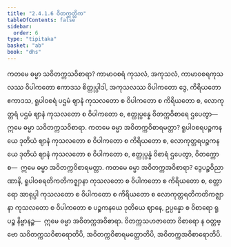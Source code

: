 ```yaml
---
title: "2.4.1.6 ဝိတက္ကတ္တိက"
tableOfContents: false
sidebar:
  order: 6
type: "tipitaka"
basket: "ab"
book: "dhs"
---
```



<DynamicBreadcrumb />

<Division number="1399" book="dhs" e="ch" v="29" p="267">

<Paragraph number="2105" book="dhs">
ကတမေ ဓမ္မာ သဝိတက္ကသဝိစာရာ? ကာမာဝစရံ ကုသလံ, အကုသလံ, ကာမာဝစရကုသလဿ ဝိပါကတော ဧကာဒသ စိတ္တုပ္ပါဒါ, အကုသလဿ ဝိပါကတော ဒွေ, ကိရိယတော ဧကာဒသ, ရူပါဝစရံ ပဌမံ ဈာနံ ကုသလတော စ ဝိပါကတော စ ကိရိယတော စ, လောကုတ္တရံ ပဌမံ ဈာနံ ကုသလတော စ ဝိပါကတော စ, ဧတ္ထုပ္ပန္နေ ဝိတက္ကဝိစာရေ ဌပေတွာ—  ဣမေ ဓမ္မာ သဝိတက္ကသဝိစာရာ.
</Paragraph>

</Division>
<Division number="1400" book="dhs" e="ch" v="29" p="268">

<Paragraph number="2106" book="dhs">
ကတမေ ဓမ္မာ အဝိတက္ကဝိစာရမတ္တာ? ရူပါဝစရပဉ္စကနယေ ဒုတိယံ ဈာနံ ကုသလတော စ ဝိပါကတော စ ကိရိယတော စ, လောကုတ္တရပဉ္စကနယေ ဒုတိယံ ဈာနံ ကုသလတော စ ဝိပါကတော စ, ဧတ္ထုပ္ပန္နံ ဝိစာရံ ဌပေတွာ, ဝိတက္ကော စ—  ဣမေ ဓမ္မာ အဝိတက္ကဝိစာရမတ္တာ.
</Paragraph>

</Division>
<Division number="1401" book="dhs" e="ch" v="29" p="268">

<Paragraph number="2107" book="dhs">
ကတမေ ဓမ္မာ အဝိတက္ကအဝိစာရာ? ဒွေပဉ္စဝိညာဏာနိ, ရူပါဝစရတိကတိကဇ္ဈာနာ ကုသလတော စ ဝိပါကတော စ ကိရိယတော စ, စတ္တာရော အာရုပ္ပါ ကုသလတော စ ဝိပါကတော စ ကိရိယတော စ လောကုတ္တရတိကတိကဇ္ဈာနာ ကုသလတော စ ဝိပါကတော စ ပဉ္စကနယေ ဒုတိယေ ဈာနေ, ဥပ္ပန္နော စ ဝိစာရော ရူပဉ္စ နိဗ္ဗာနဉ္စ—  ဣမေ ဓမ္မာ အဝိတက္ကအဝိစာရာ. ဝိတက္ကသဟဇာတော ဝိစာရော န ဝတ္တဗ္ဗော သဝိတက္ကသဝိစာရောတိပိ, အဝိတက္ကဝိစာရမတ္တောတိပိ, အဝိတက္ကအဝိစာရောတိပိ.
</Paragraph>
</Division>